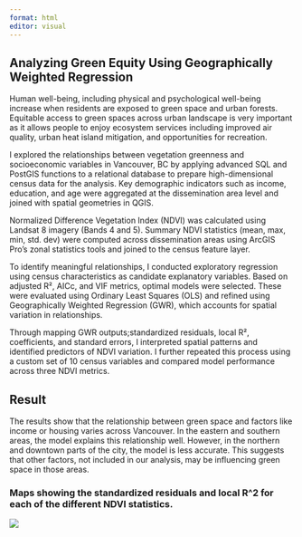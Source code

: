 ```yaml
---
format: html
editor: visual
---
```


## [Analyzing Green Equity Using Geographically Weighted Regression]{#section1 .highlight-blue}

:::: row
::: col-md-7
Human well-being, including physical and psychological well-being increase when residents are exposed to green space and urban forests. Equitable access to green spaces across urban landscape is very important as it allows people to enjoy ecosystem services including improved air quality, urban heat island mitigation, and opportunities for recreation.

I explored the relationships between vegetation greenness and socioeconomic variables in Vancouver, BC by applying advanced SQL and PostGIS functions to a relational database to prepare high-dimensional census data for the analysis. Key demographic indicators such as income, education, and age were aggregated at the dissemination area level and joined with spatial geometries in QGIS.

Normalized Difference Vegetation Index (NDVI) was calculated using Landsat 8 imagery (Bands 4 and 5). Summary NDVI statistics (mean, max, min, std. dev) were computed across dissemination areas using ArcGIS Pro’s zonal statistics tools and joined to the census feature layer.

To identify meaningful relationships, I conducted exploratory regression using census characteristics as candidate explanatory variables. Based on adjusted R², AICc, and VIF metrics, optimal models were selected. These were evaluated using Ordinary Least Squares (OLS) and refined using Geographically Weighted Regression (GWR), which accounts for spatial variation in relationships.

Through mapping GWR outputs;standardized residuals, local R², coefficients, and standard errors, I interpreted spatial patterns and identified predictors of NDVI variation. I further repeated this process using a custom set of 10 census variables and compared model performance across three NDVI metrics.
:::
::::

## [Result]{.highlight-blue}

:::: row
::: col-md-7
The results show that the relationship between green space and factors like income or housing varies across Vancouver. In the eastern and southern areas, the model explains this relationship well. However, in the northern and downtown parts of the city, the model is less accurate. This suggests that other factors, not included in our analysis, may be influencing green space in those areas.
:::
::::

### [Maps showing the standardized residuals and local R\^2 for each of the different NDVI statistics.]{.highlight-blue}

![](images/Layout.jpg)
